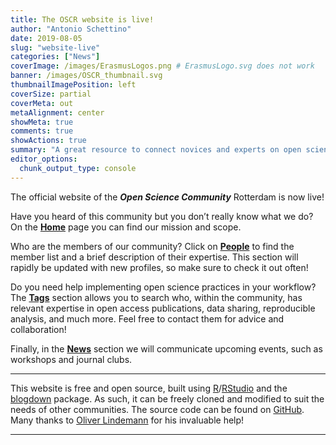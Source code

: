 ```yaml
---
title: The OSCR website is live!
author: "Antonio Schettino"
date: 2019-08-05
slug: "website-live"
categories: ["News"]
coverImage: /images/ErasmusLogos.png # ErasmusLogo.svg does not work
banner: /images/OSCR_thumbnail.svg
thumbnailImagePosition: left
coverSize: partial
coverMeta: out
metaAlignment: center
showMeta: true
comments: true
showActions: true
summary: "A great resource to connect novices and experts on open science in Rotterdam."
editor_options: 
  chunk_output_type: console
---
```


The official website of the _**Open Science Community**_ Rotterdam is now live! 

Have you heard of this community but you don't really know what we do? On the [**Home**](/home) page you can find our mission and scope.

Who are the members of our community? Click on [**People**](/categories/people) to find the member list and a brief description of their expertise. This section will rapidly be updated with new profiles, so make sure to check it out often!

Do you need help implementing open science practices in your workflow? The [**Tags**](/tags) section allows you to search who, within the community, has relevant expertise in open access publications, data sharing, reproducible analysis, and much more. Feel free to contact them for advice and collaboration!

Finally, in the [**News**](/new) section we will communicate upcoming events, such as workshops and journal clubs.

***

This website is free and open source, built using [R](https://www.r-project.org/)/[RStudio](https://www.rstudio.com/) and the [blogdown](https://bookdown.org/yihui/blogdown/) package. As such, it can be freely cloned and modified to suit the needs of other communities. The source code can be found on [GitHub](https://github.com/osc-rotterdam/osc-rotterdam.github.io). Many thanks to [Oliver Lindemann](http://www.cognitive-psychology.eu/lindemann/) for his invaluable help!

***


